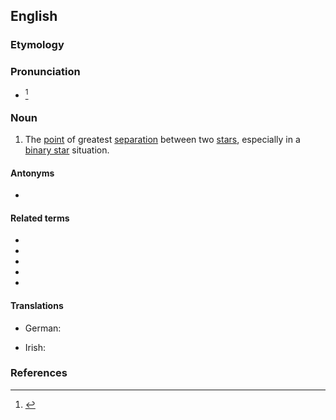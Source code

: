 {{also|Apastron}}

==English==

===Etymology===
{{prefix|apo|astron|lang=en}}

===Pronunciation===
* {{IPA|/əˈpæstɹən/|lang=en}}<ref>{{R:Dictionary.com}}</ref>

===Noun===
{{en-noun}}

# {{lb|en|astronomy}} The [[point]] of greatest [[separation]] between two [[star]]s, especially in a [[binary star]] situation.

====Antonyms====
* {{l|en|periastron}}

====Related terms====
* {{l|en|apocenter}}
* {{l|en|apoapsis}}
* {{l|en|aphelion}}
* {{l|en|apolune}}
* {{l|en|apogee}}

====Translations====
{{trans-top|point of greatest separation between two stars}}
* German: {{t+|de|Apastron}}
{{trans-mid}}
* Irish: {{t|ga|apastrón|m}}
{{trans-bottom}}

===References===
<references/>